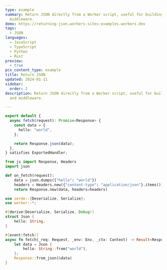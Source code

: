 ```yaml
---
type: example
summary: Return JSON directly from a Worker script, useful for building APIs and
  middleware.
demo: https://returning-json.workers-sites-examples.workers.dev
tags:
  - JSON
languages:
  - JavaScript
  - TypeScript
  - Python
  - Rust
preview:
  - true
pcx_content_type: example
title: Return JSON
updated: 2024-01-11
sidebar:
  order: 2
description: Return JSON directly from a Worker script, useful for building APIs
  and middleware.

---
```



<Tabs> <TabItem label="js">

<Render file="return-json-example-js" />

</TabItem> <TabItem label="ts">

```ts
export default {
  async fetch(request): Promise<Response> {
    const data = {
      hello: "world",
    };

    return Response.json(data);
  },
} satisfies ExportedHandler;
```

</TabItem> <TabItem label="py">

```py
from js import Response, Headers
import json

def on_fetch(request):
    data = json.dumps({"hello": "world"})
    headers = Headers.new({"content-type": "application/json"}.items())
    return Response.new(data, headers=headers)
```

</TabItem> <TabItem label="rs">

```rs
use serde::{Deserialize, Serialize};
use worker::*;

#[derive(Deserialize, Serialize, Debug)]
struct Json {
    hello: String,
}

#[event(fetch)]
async fn fetch(_req: Request, _env: Env, _ctx: Context) -> Result<Response> {
    let data = Json {
        hello: String::from("world"),
    };
    Response::from_json(&data)
}
```

</TabItem> </Tabs>

